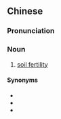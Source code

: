 ==Chinese==
{{zh-forms|type=22}}

===Pronunciation===
{{zh-pron
|m=tǔrǎng féilì
|cat=n
}}

===Noun===
{{zh-noun}}

# {{lb|zh|horticulture}} [[soil fertility]]

====Synonyms====
* {{zh-l|地力}}
* {{zh-l|土壤肥度}}
* {{zh-l|土壤肥沃}}
